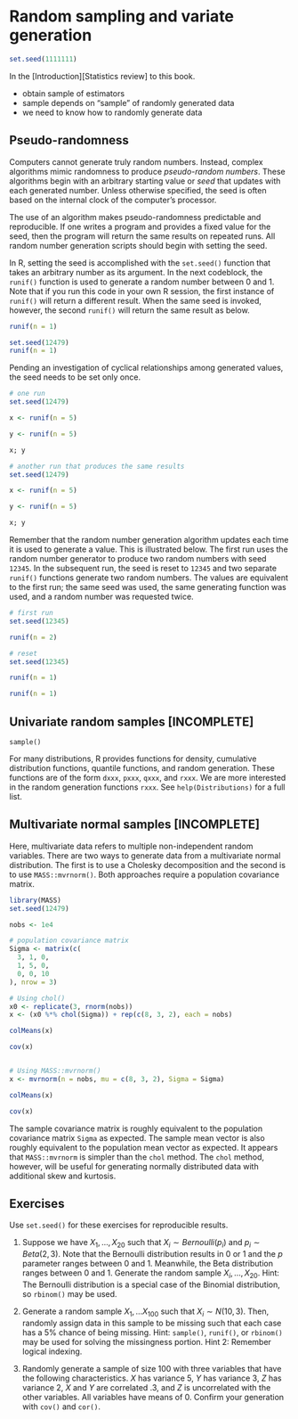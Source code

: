 

# Random sampling and variate generation {#random}

```r
set.seed(1111111)
```

In the [Introduction][Statistics review] to this book.

* obtain sample of estimators
* sample depends on "sample" of randomly generated data
* we need to know how to randomly generate data


## Pseudo-randomness

Computers cannot generate truly random numbers. Instead, complex algorithms mimic randomness to produce *pseudo-random numbers*. These algorithms begin with an arbitrary starting value or *seed* that updates with each generated number. Unless otherwise specified, the seed is often based on the internal clock of the computer's processor.

The use of an algorithm makes pseudo-randomness predictable and reproducible. If one writes a program and provides a fixed value for the seed, then the program will return the same results on repeated runs. All random number generation scripts should begin with setting the seed.

In R, setting the seed is accomplished with the `set.seed()` function that takes an arbitrary number as its argument. In the next codeblock, the `runif()` function is used to generate a random number between 0 and 1. Note that if you run this code in your own R session, the first instance of `runif()` will return a different result. When the same seed is invoked, however, the second `runif()` will return the same result as below.

```r
runif(n = 1)

set.seed(12479)
runif(n = 1)
```

Pending an investigation of cyclical relationships among generated values, the seed needs to be set only once. 

```r
# one run
set.seed(12479)

x <- runif(n = 5)

y <- runif(n = 5)

x; y

# another run that produces the same results
set.seed(12479)

x <- runif(n = 5)

y <- runif(n = 5)

x; y
```

Remember that the random number generation algorithm updates each time it is used to generate a value. This is illustrated below. The first run uses the random number generator to produce two random numbers with seed `12345`. In the subsequent run, the seed is reset to `12345` and two separate `runif()` functions generate two random numbers. The values are equivalent to the first run; the same seed was used, the same generating function was used, and a random number was requested twice. 

```r
# first run
set.seed(12345)

runif(n = 2)

# reset
set.seed(12345)

runif(n = 1)

runif(n = 1)
```


## Univariate random samples [INCOMPLETE]


`sample()`

For many distributions, R provides functions for density, cumulative distribution functions, quantile functions, and random generation. These functions are of the form `dxxx`, `pxxx`, `qxxx`, and `rxxx`. We are more interested in the random generation functions `rxxx`. See `help(Distributions)` for a full list. 



## Multivariate normal samples [INCOMPLETE]

Here, multivariate data refers to multiple non-independent random variables. There are two ways to generate data from a multivariate normal distribution. The first is to use a Cholesky decomposition and the second is to use `MASS::mvrnorm()`. Both approaches require a population covariance matrix.

```r
library(MASS)
set.seed(12479)

nobs <- 1e4

# population covariance matrix
Sigma <- matrix(c(
  3, 1, 0,
  1, 5, 0,
  0, 0, 10
), nrow = 3)

# Using chol()
x0 <- replicate(3, rnorm(nobs))
x <- (x0 %*% chol(Sigma)) + rep(c(8, 3, 2), each = nobs)

colMeans(x)

cov(x)


# Using MASS::mvrnorm()
x <- mvrnorm(n = nobs, mu = c(8, 3, 2), Sigma = Sigma)

colMeans(x)

cov(x)
```

The sample covariance matrix is roughly equivalent to the population covariance matrix `Sigma` as expected. The sample mean vector is also roughly equivalent to the population mean vector as expected. It appears that `MASS::mvrnorm` is simpler than the `chol` method. The `chol` method, however, will be useful for generating normally distributed data with additional skew and kurtosis.




## Exercises

Use `set.seed()` for these exercises for reproducible results.

1. Suppose we have $X_1, \dots, X_{20}$ such that $X_i \sim Bernoulli(p_i)$ and $p_i \sim Beta(2, 3)$. Note that the Bernoulli distribution results in 0 or 1 and the $p$ parameter ranges between 0 and 1. Meanwhile, the Beta distribution ranges between 0 and 1. Generate the random sample $X_i, \dots, X_{20}$. Hint: The Bernoulli distribution is a special case of the Binomial distribution, so `rbinom()` may be used.

1. Generate a random sample $X_1, \dots X_{100}$ such that $X_i \sim N(10, 3)$. Then, randomly assign data in this sample to be missing such that each case has a 5% chance of being missing. Hint: `sample()`, `runif()`, or `rbinom()` may be used for solving the missingness portion. Hint 2: Remember logical indexing.

1. Randomly generate a sample of size 100 with three variables that have the following characteristics. $X$ has variance 5, $Y$ has variance 3, $Z$ has variance 2, $X$ and $Y$ are correlated .3, and $Z$ is uncorrelated with the other variables. All variables have means of 0. Confirm your generation with `cov()` and `cor()`.